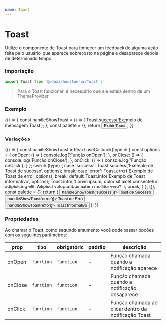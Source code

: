 ```yaml
---
name: Toast
---
```




# Toast

Utilize o componente de Toast para fornecer um feedback de alguma ação feita pelo usuário,
que aparece sobreposto na página e desaparece depois de determinado tempo.

### Importação

```js
import Toast from '@eduzz/houston-ui/Toast';
```

> Para o Toast funcionar, é necessário que ele esteja dentro de um ThemeProvider

### Exemplo

<Playground>
  {() => {
    const handleShowToast = () => {
      Toast.success('Exemplo de mensagem Toast');
    };
    const palette = {};
    return <Button onClick={handleShowToast}>Exibir Toast</Button>;
  }}
</Playground>

### Variações

<Playground>
  {() => {
    const handleShowToast = React.useCallback(type => {
      const options = {
        onOpen: () => {
          console.log('Função onOpen');
        },
        onClose: () => {
          console.log('Função onClose');
        },
        onClick: () => {
          console.log('Função onClick');
        }
      };
      switch (type) {
        case 'success':
          Toast.success('Exemplo de Toast de sucesso', options);
          break;
        case 'error':
          Toast.error('Exemplo de Toast de erro', options);
          break;
        default:
          Toast.info('Exemplo de Toast informativo', options);
          Toast.info(
            'Lorem ipsum, dolor sit amet consectetur adipisicing elit. Adipisci voluptatibus autem mollitia vero?'
          );
          break;
      }
    }, []);
    const palette = {};
    return (
      <Row>
        <Column>
          <Button variant='outlined' onClick={() => handleShowToast('success')}>
            Toast de Sucesso
          </Button>
        </Column>
        <Column>
          <Button variant='outlined' onClick={() => handleShowToast('error')}>
            Toast de Erro
          </Button>
        </Column>
        <Column>
          <Button variant='outlined' onClick={() => handleShowToast('info')}>
            Toast Informativo
          </Button>
        </Column>
      </Row>
    );
  }}
</Playground>

### Propriedades

Ao chamar o Toast, como segundo argumento você pode passar opções com os seguintes parâmetros:

| prop    | tipo       | obrigatório | padrão | descrição                                            |
| ------- | ---------- | ----------- | ------ | ---------------------------------------------------- |
| onOpen  | `function` | `function`  | -      | Função chamada quando a notificação aparece          |
| onClose | `function` | `function`  | -      | Função chamada quando a notificação desaparece       |
| onClick | `function` | `function`  | -      | Função chamada ao clicar dentro da notificação Toast |

